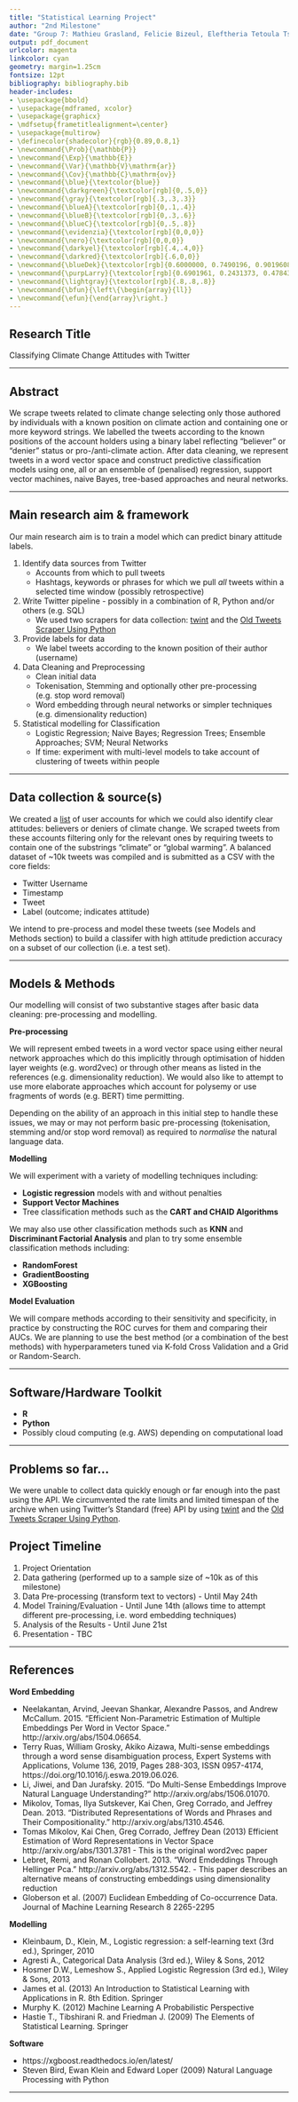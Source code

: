 ```yaml
---
title: "Statistical Learning Project"
author: "2nd Milestone"
date: "Group 7: Mathieu Grasland, Felicie Bizeul, Eleftheria Tetoula Tsonga, Iason Tsardanidis and Anil Keshwani"
output: pdf_document
urlcolor: magenta
linkcolor: cyan
geometry: margin=1.25cm
fontsize: 12pt
bibliography: bibliography.bib
header-includes:
- \usepackage{bbold}
- \usepackage{mdframed, xcolor}
- \usepackage{graphicx}
- \mdfsetup{frametitlealignment=\center}
- \usepackage{multirow}
- \definecolor{shadecolor}{rgb}{0.89,0.8,1}
- \newcommand{\Prob}{\mathbb{P}}
- \newcommand{\Exp}{\mathbb{E}}
- \newcommand{\Var}{\mathbb{V}\mathrm{ar}}
- \newcommand{\Cov}{\mathbb{C}\mathrm{ov}}
- \newcommand{\blue}{\textcolor{blue}}
- \newcommand{\darkgreen}{\textcolor[rgb]{0,.5,0}}
- \newcommand{\gray}{\textcolor[rgb]{.3,.3,.3}}
- \newcommand{\blueA}{\textcolor[rgb]{0,.1,.4}}
- \newcommand{\blueB}{\textcolor[rgb]{0,.3,.6}}
- \newcommand{\blueC}{\textcolor[rgb]{0,.5,.8}}
- \newcommand{\evidenzia}{\textcolor[rgb]{0,0,0}}
- \newcommand{\nero}{\textcolor[rgb]{0,0,0}}
- \newcommand{\darkyel}{\textcolor[rgb]{.4,.4,0}}
- \newcommand{\darkred}{\textcolor[rgb]{.6,0,0}}
- \newcommand{\blueDek}{\textcolor[rgb]{0.6000000, 0.7490196, 0.9019608}}
- \newcommand{\purpLarry}{\textcolor[rgb]{0.6901961, 0.2431373, 0.4784314}}
- \newcommand{\lightgray}{\textcolor[rgb]{.8,.8,.8}}
- \newcommand{\bfun}{\left\{\begin{array}{ll}}
- \newcommand{\efun}{\end{array}\right.}
---
```



Research Title
----------

Classifying Climate Change Attitudes with Twitter

----------


Abstract \underline{update}
----------

We scrape tweets related to climate change selecting only those authored by individuals with a known position on climate action and containing one or more keyword strings. We labelled the tweets according to the known positions of the account holders using a binary label reflecting "believer" or "denier" status or pro-/anti-climate action. After data cleaning, we represent tweets in a word vector space and construct predictive classification models using one, all or an ensemble of (penalised) regression, support vector machines, naive Bayes, tree-based approaches and neural networks.

----------


Main research aim \& framework \underline{update}
----------

Our main research aim is to train a model which can predict binary attitude labels. 

1. Identify data sources from Twitter
   - Accounts from which to pull tweets
   - Hashtags, keywords or phrases for which we pull _all_ tweets within a selected time window (possibly retrospective)
2. Write Twitter pipeline - possibly in a combination of R, Python and/or others (e.g. SQL)
    - We used two scrapers for data collection: [twint](https://github.com/twintproject/twint) and the [Old Tweets Scraper Using Python](https://github.com/PJHRobles/Twitter-Get-Old-Tweets-Scraper)
3. Provide labels for data
   - We label tweets according to the known position of their author (username)
4. Data Cleaning and Preprocessing
   - Clean initial data 
   - Tokenisation, Stemming and optionally other pre-processing (e.g. stop word removal)
   - Word embedding through neural networks or simpler techniques (e.g. dimensionality reduction)
5. Statistical modelling for Classification
   - Logistic Regression; Naive Bayes; Regression Trees; Ensemble Approaches; SVM; Neural Networks
   - If time: experiment with multi-level models to take account of clustering of tweets within people

----------


Data collection \& source(s) 
----------

We created a [list](https://docs.google.com/spreadsheets/d/1ilJNgGtmqJOyKxPdyGG15D4QdVMbmXjxbKZ0YyfNRHM/edit#gid=0) of user accounts for which we could also identify clear attitudes: believers or deniers of climate change. We scraped tweets from these accounts filtering only for the relevant ones by requiring tweets to contain one of the substrings "climate" or "global warming". A balanced dataset of ~10k tweets was compiled and is submitted as a CSV with the core fields:

- Twitter Username
- Timestamp
- Tweet
- Label (outcome; indicates attitude)

We intend to pre-process and model these tweets (see Models and Methods section) to build a classifer with high attitude prediction accuracy on a subset of our collection (i.e. a test set). 

----------


Models \& Methods \underline{update}
----------

Our modelling will consist of two substantive stages after basic data cleaning: pre-processing and modelling. 

**Pre-processing**

We will represent embed tweets in a word vector space using either neural network approaches which do this implicitly through optimisation of hidden layer weights (e.g. word2vec) or through other means as listed in the references (e.g. dimensionality reduction). We would also like to attempt to use more elaborate approaches which account for polysemy or use fragments of words (e.g. BERT) time permitting.

Depending on the ability of an approach in this initial step to handle these issues, we may or may not perform basic pre-processing (tokenisation, stemming and/or stop word removal) as required to _normalise_ the natural language data. 

**Modelling**

We will experiment with a variety of modelling techniques including:

- **Logistic regression** models with and without penalties  
- **Support Vector Machines**   
- Tree classification methods such as the **CART and CHAID Algorithms**  

We may also use other classification methods such as **KNN** and  **Discriminant Factorial Analysis** and plan to try some ensemble classification methods including:

- **RandomForest**
- **GradientBoosting**
- **XGBoosting**

**Model Evaluation**

We will compare methods according to their sensitivity and specificity, in practice by constructing the ROC curves for them and comparing their AUCs. We are planning to use the best method (or a combination of the best methods) with hyperparameters tuned via K-fold Cross Validation and a Grid or Random-Search.

----------


Software/Hardware Toolkit \underline{update}
----------

- **R**
- **Python**
- Possibly cloud computing (e.g. AWS) depending on computational load

----------


Problems so far...
----------

We were unable to collect data quickly enough or far enough into the past using the API. We circumvented the rate limits and limited timespan of the archive when using Twitter's Standard (free) API by using [twint](https://github.com/twintproject/twint) and the [Old Tweets Scraper Using Python](https://github.com/PJHRobles/Twitter-Get-Old-Tweets-Scraper).

Project Timeline \underline{update}
----------

1) Project Orientation
2) Data gathering (performed up to a sample size of ~10k as of this milestone)
3) Data Pre-processing (transform text to vectors) - Until May 24th
4) Model Training/Evaluation - Until June 14th (allows time to attempt different pre-processing, i.e. word embedding techniques)
5) Analysis of the Results - Until June 21st
6) Presentation - TBC

----------


References \underline{update}
----------

**Word Embedding**

- Neelakantan, Arvind, Jeevan Shankar, Alexandre Passos, and Andrew McCallum. 2015. “Efficient Non-Parametric Estimation of Multiple Embeddings Per Word in Vector Space.” http://arxiv.org/abs/1504.06654.
- Terry Ruas, William Grosky, Akiko Aizawa, Multi-sense embeddings through a word sense disambiguation process, Expert Systems with Applications, Volume 136, 2019, Pages 288-303, ISSN 0957-4174, https://doi.org/10.1016/j.eswa.2019.06.026.
- Li, Jiwei, and Dan Jurafsky. 2015. “Do Multi-Sense Embeddings Improve Natural Language Understanding?” http://arxiv.org/abs/1506.01070.
- Mikolov, Tomas, Ilya Sutskever, Kai Chen, Greg Corrado, and Jeffrey Dean. 2013. “Distributed Representations of Words and Phrases and Their Compositionality.” http://arxiv.org/abs/1310.4546. 
- Tomas Mikolov, Kai Chen, Greg Corrado, Jeffrey Dean (2013) Efficient Estimation of Word Representations in Vector Space http://arxiv.org/abs/1301.3781 - This is the original word2vec paper
- Lebret, Remi, and Ronan Collobert. 2013. “Word Emdeddings Through Hellinger Pca.” http://arxiv.org/abs/1312.5542. - This paper describes an alternative means of constructing embeddings using dimensionality reduction
- Globerson et al. (2007) Euclidean Embedding of Co-occurrence Data. Journal of Machine Learning Research 8 2265-2295

**Modelling**

- Kleinbaum, D., Klein, M., Logistic regression: a self-learning text (3rd ed.), Springer, 2010
- Agresti A., Categorical Data Analysis (3rd ed.), Wiley & Sons, 2012
- Hosmer D.W., Lemeshow S., Applied Logistic Regression (3rd ed.), Wiley & Sons, 2013
- James et al. (2013) An Introduction to Statistical Learning with Applications in R. 8th Edition. Springer
- Murphy K. (2012) Machine Learning A Probabilistic Perspective
- Hastie T., Tibshirani R. and Friedman J. (2009) The Elements of Statistical Learning. Springer

**Software**

- https://xgboost.readthedocs.io/en/latest/
- Steven Bird, Ewan Klein and Edward Loper (2009) Natural Language Processing with Python

----------
